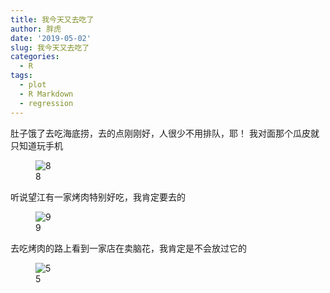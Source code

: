 ```yaml
---
title: 我今天又去吃了
author: 胖虎
date: '2019-05-02'
slug: 我今天又去吃了
categories:
  - R
tags:
  - plot
  - R Markdown
  - regression
---
```

肚子饿了去吃海底捞，去的点刚刚好，人很少不用排队，耶！ 我对面那个瓜皮就只知道玩手机

![8](./content/post/8.jpg)

听说望江有一家烤肉特别好吃，我肯定要去的

![9](./content/post/9.jpg)

去吃烤肉的路上看到一家店在卖脑花，我肯定是不会放过它的

![5](./content/post/5.jpg)


